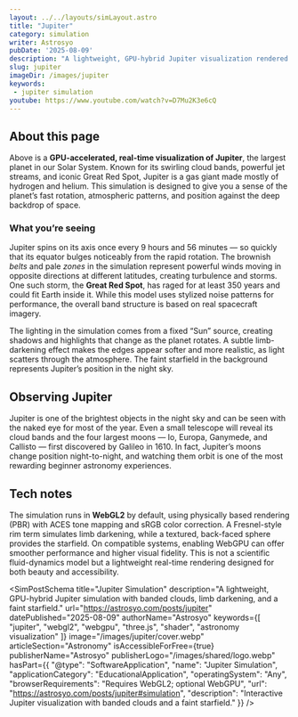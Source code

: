 ```yaml
---
layout: ../../layouts/simLayout.astro
title: "Jupiter"
category: simulation
writer: Astrosyo
pubDate: '2025-08-09'
description: "A lightweight, GPU-hybrid Jupiter visualization rendered in WebGL2 by default, with optional WebGPU for high-end browsers."
slug: jupiter
imageDir: /images/jupiter
keywords:
 - jupiter simulation
youtube: https://www.youtube.com/watch?v=D7Mu2K3e6cQ
---
```



<div class="">
  <p class="Tool-Explanation"></p>

  <div class="sim-stage" aria-label="Jupiter simulation canvas" id="simulation">
    <SimCanvas slug="jupiter"/>
  </div>

  <figcaption class="sim-caption"></figcaption>
    <YouTubeButton href={frontmatter.youtube} />
  </div>

<div class="sim-article">
  <h2 id="about-this-page">About this page</h2>
  <p>
    Above is a <strong>GPU-accelerated, real-time visualization of Jupiter</strong>, the largest planet in our Solar System. 
    Known for its swirling cloud bands, powerful jet streams, and iconic Great Red Spot, Jupiter is a gas giant made mostly of hydrogen and helium. 
    This simulation is designed to give you a sense of the planet’s fast rotation, atmospheric patterns, and position against the deep backdrop of space.
  </p>

  <h3 id="what-youre-seeing">What you’re seeing</h3>
  <p>
    Jupiter spins on its axis once every 9 hours and 56 minutes — so quickly that its equator bulges noticeably from the rapid rotation. 
    The brownish <em>belts</em> and pale <em>zones</em> in the simulation represent powerful winds moving in opposite directions at different latitudes, creating turbulence and storms. 
    One such storm, the <strong>Great Red Spot</strong>, has raged for at least 350 years and could fit Earth inside it. 
    While this model uses stylized noise patterns for performance, the overall band structure is based on real spacecraft imagery.
  </p>

  <p>
    The lighting in the simulation comes from a fixed “Sun” source, creating shadows and highlights that change as the planet rotates. 
    A subtle limb-darkening effect makes the edges appear softer and more realistic, as light scatters through the atmosphere. 
    The faint starfield in the background represents Jupiter’s position in the night sky.
  </p>

  <h2 id="observing-jupiter">Observing Jupiter</h2>
  <p>
    Jupiter is one of the brightest objects in the night sky and can be seen with the naked eye for most of the year. 
    Even a small telescope will reveal its cloud bands and the four largest moons — Io, Europa, Ganymede, and Callisto — first discovered by Galileo in 1610. 
    In fact, Jupiter’s moons change position night-to-night, and watching them orbit is one of the most rewarding beginner astronomy experiences.
  </p>

  <h2 id="tech-notes">Tech notes</h2>
  <p>
    The simulation runs in <strong>WebGL2</strong> by default, using physically based rendering (PBR) with ACES tone mapping and sRGB color correction. 
    A Fresnel-style rim term simulates limb darkening, while a textured, back-faced sphere provides the starfield. 
    On compatible systems, enabling WebGPU can offer smoother performance and higher visual fidelity. 
    This is not a scientific fluid-dynamics model but a lightweight real-time rendering designed for both beauty and accessibility.
  </p>
</div>

<SimPostSchema
  title="Jupiter Simulation"
  description="A lightweight, GPU-hybrid Jupiter simulation with banded clouds, limb darkening, and a faint starfield."
  url="https://astrosyo.com/posts/jupiter"
  datePublished="2025-08-09"
  authorName="Astrosyo"
  keywords={[
    "jupiter",
    "webgl2",
    "webgpu",
    "three.js",
    "shader",
    "astronomy visualization"
  ]}
  image="/images/jupiter/cover.webp"
  articleSection="Astronomy"
  isAccessibleForFree={true}
  publisherName="Astrosyo"
  publisherLogo="/images/shared/logo.webp"
  hasPart={{
    "@type": "SoftwareApplication",
    "name": "Jupiter Simulation",
    "applicationCategory": "EducationalApplication",
    "operatingSystem": "Any",
    "browserRequirements": "Requires WebGL2; optional WebGPU",
    "url": "https://astrosyo.com/posts/jupiter#simulation",
    "description": "Interactive Jupiter visualization with banded clouds and a faint starfield."
  }}
/>